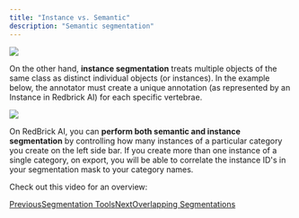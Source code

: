 ```yaml
---
title: "Instance vs. Semantic"
description: "Semantic segmentation"
---
```


<Frame caption="Semantic Segmentation">
  <img src="/images/annotation-and-viewer/segmentation/files%2Fv0%2Fb%2Fgitbook-x-prod.appspot.com%2Fo%2Fspaces%252F-MKt1BePyOQuVTnMGssE%252Fuploads%252FJDYKWmbcjVlDj3JVPTFc%252Fimage.png" />
</Frame>

On the other hand, **instance segmentation** treats multiple objects of the same class as distinct individual objects (or instances). In the example below, the annotator must create a unique annotation (as represented by an Instance in Redbrick AI) for each specific vertebrae.

<Frame caption="Instance Segmentation">
  <img src="/images/annotation-and-viewer/segmentation/files%2Fv0%2Fb%2Fgitbook-x-prod.appspot.com%2Fo%2Fspaces%252F-MKt1BePyOQuVTnMGssE%252Fuploads%252F13ScO5CdVaTug5MZFf97%252Fimage.png" />
</Frame>

On RedBrick AI, you can **perform both semantic and instance segmentation** by controlling how many instances of a particular category you create on the left side bar. If you create more than one instance of a single category, on export, you will be able to correlate the instance ID's in your segmentation mask to your category names.

Check out this video for an overview:

[PreviousSegmentation Tools](/annotation-and-viewer/segmentation/segmentation-tools)[NextOverlapping Segmentations](/annotation-and-viewer/segmentation/overlapping-segmentations)
